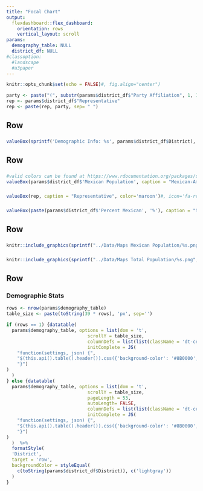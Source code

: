 ---
title: "Focal Chart"
output: 
  flexdashboard::flex_dashboard:
    orientation: rows
    vertical_layout: scroll
params:
  demography_table: NULL
  district_df: NULL
#classoption: 
  #landscape
  #a3paper
---

<style>

body {
  padding-top:0px
}

.navbar{
  visibility: hidden
}

</style>

<style>
.datatables{
    overflow: auto;
}
</style>

```{r setup, include=FALSE}
knitr::opts_chunk$set(echo = FALSE)#, fig.align="center")
```


```{r}
party <- paste("(", substr(params$district_df$"Party Affiliation", 1, 1), ")", sep = "")
rep <- params$district_df$"Representative"
rep <- paste(rep, party, sep= " ")
```


Row
-------------------------------------
###

```{r}
valueBox(sprintf('Demographic Info: %s', params$district_df$District), color = 'maroon') 
```

Row
-------------------------------------
### 
```{r}
#valid colors can be found at https://www.rdocumentation.org/packages/shinydashboard/versions/0.7.1/topics/validColors
valueBox(params$district_df$'Mexican Population', caption = "Mexican-American Population", icon="fa-male", color='maroon')

```

###
```{r}
valueBox(rep, caption = "Representative", color='maroon')#, icon='fa-republican')
```

### 
```{r}
valueBox(paste(params$district_df$'Percent Mexican', '%'), caption = "Share of Population, Mexican-American", color='maroon')
```
    

Row
-------------------------------------

###
```{r}
knitr::include_graphics(sprintf("../Data/Maps Mexican Population/%s.png", params$district_df$State))
```

###
```{r}
knitr::include_graphics(sprintf("../Data/Maps Total Population/%s.png", params$district_df$State))
```


Row
-------------------------------------
  
### Demographic Stats
    
```{r}
rows <- nrow(params$demography_table)
table_size <- paste(toString(39 * rows), 'px', sep='')

if (rows == 1) {datatable(
  params$demography_table, options = list(dom = 't',
                              scrollY = table_size,
                              columnDefs = list(list(className = 'dt-center', targets = "_all")),
                              initComplete = JS(
    "function(settings, json) {",
    "$(this.api().table().header()).css({'background-color': '#8B0000', 'color': '#fff'});",
    "}")
)
  )
} else {datatable(
  params$demography_table, options = list(dom = 't',
                              scrollY = table_size,
                              pageLength = 53,
                              autoLength= FALSE,
                              columnDefs = list(list(className = 'dt-center', targets = "_all")),
                              initComplete = JS(
    "function(settings, json) {",
    "$(this.api().table().header()).css({'background-color': '#8B0000', 'color': '#fff'});",
    "}")
)
  )  %>%
  formatStyle(
  'District',
  target = 'row', 
  backgroundColor = styleEqual(
    c(toString(params$district_df$District)), c('lightgray'))
  )
}

```



